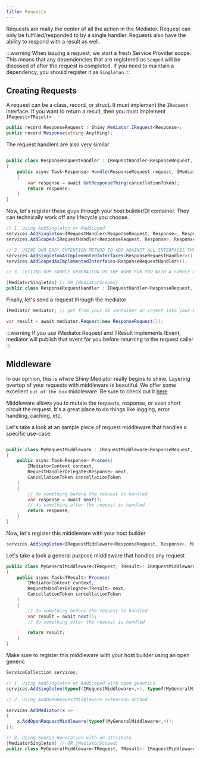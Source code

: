```yaml
---
title: Requests
---
```


Requests are really the center of all the action in the Mediator.  Request can only be fulfilled/responded to by a single handler.  Requests also have
the ability to respond with a result as well.

:::warning
When issuing a request, we start a fresh Service Provider scope.  This means that any dependencies that are registered as `Scoped` will be disposed of after the request is completed.  If you need to maintain a dependency, you should register it as `Singleton`
:::

## Creating Requests

A request can be a class, record, or struct.  It must implement the `IRequest` interface.  If you want to return a result, then you must implement `IRequest<TResult>`

```csharp
public record ResponseRequest : Shiny.Mediator.IRequest<Response>;
public record Response(string Anything);
```

The request handlers are also very similar

```csharp

public class ResponseRequestHandler : IRequestHandler<ResponseRequest, Response>
{
    public async Task<Response> Handle(ResponseRequest request, IMediatorContext context, CancellationToken cancellationToken)
    {
        var response = await GetResponseThing(cancellationToken);
        return response;
    }
}

```
Now, let's register these guys through your host builder/DI container.  They can technically work off any lifecycle you choose.

```csharp
// 1. Using AddSingleton or AddScoped
services.AddSingleton<IRequestHandler<ResponseRequest, Response>, ResponseRequestHandler>();
services.AddScoped<IRequestHandler<ResponseRequest, Response>, ResponseRequestHandler>();

// 2. USING OUR EASY EXTENSION METHOD TO ADD AGAINST ALL INTERFACES THE CLASS IMPLEMENTS
services.AddSingletonAsImplementedInterfaces<ResponseRequestHandler>();
services.AddScopedAsImplementedInterfaces<ResponseRequestHandler>();

// 3. LETTING OUR SOURCE GENERATION DO THE WORK FOR YOU WITH A SIMPLE ATTRIBUTE

[MediatorSingleton] // OR [MediatorScoped]
public class ResponseRequestHandler : IRequestHandler<ResponseRequest, Response>
```

Finally, let's send a request through the mediator

```csharp
IMediator mediator; // get from your DI container or inject into your DI aware component

var result = await mediator.Request(new ResponseRequest());
```

:::warning
If you use IMediator.Request and TResult implements IEvent, mediator will publish that event for you before returning to the request caller
:::

## Middleware

In our opinion, this is where Shiny Mediator really begins to shine.  Layering overtop of your requests with middleware is beautiful.  We offer some excellent `out of the box` middleware.  Be sure to check out it [here](/client/mediator/middleware/)

Middleware allows you to mutate the requests, response, or even short circuit the request.  It's a great place to do things like logging, error handling, caching, etc.

Let's take a look at an sample piece of request middleware that handles a specific use-case

```csharp

public class MyRequestMiddleware : IRequestMiddleware<ResponseRequest, Response>
{
    public async Task<Response> Process(
        IMediatorContext context,
        RequestHandlerDelegate<Response> next,
        CancellationToken cancellationToken
    )
    {
        // do something before the request is handled
        var response = await next();
        // do something after the request is handled
        return response;
    }
}
```

Now, let's register this middleware with your host builder

```csharp
services.AddSingleton<IRequestMiddleware<ResponseRequest, Response>, MyRequestMiddleware>();
```

Let's take a look a general purpose middleware that handles any request

```csharp
public class MyGeneralMiddleware<TRequest, TResult>: IRequestMiddleware<TResult, TResult>
{
    public async Task<TResult> Process(
        IMediatorContext context,
        RequestHandlerDelegate<TResult> next,
        CancellationToken cancellationToken
    )
    {
        // do something before the request is handled
        var result = await next();
        // do something after the request is handled

        return result;
    }
}
```

Make sure to register this middleware with your host builder using an open generic

```csharp
ServiceCollection services;

// 1. Using AddSingleton or AddScoped with open generics
services.AddSingleton(typeof(IRequestMiddleware<,>), typeof(MyGeneralMiddleware<,>));

// 2. Using AddOpenRequestMiddleware extension method

services.AddMediator(x => 
{
    x.AddOpenRequestMiddleware(typeof(MyGeneralMiddleware<,>));
});

// 3. Using Source Generation with an attribute
[MediatorSingleton] // OR [MediatorScoped]
public class MyGeneralMiddleware<TRequest, TResult>: IRequestMiddleware<TResult, TResult>
```